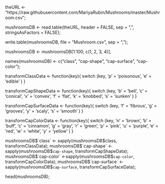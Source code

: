 
theURL <- "https://raw.githubusercontent.com/MariyaRubin/Mushrooms/master/Mushroom.csv";

mushroomsDB <- read.table(theURL, header = FALSE,  sep = ",", stringsAsFactors = FALSE);

write.table(mushroomsDB, file = "Mushroom.csv", sep = ",");

mushroomsDB <- mushroomsDB[1:100, c(1, 2, 3, 4)];

names(mushroomsDB) <- c("class", "cap-shape", "cap-surface", "cap-color");



transformClassData <- function(key){
  switch (key,
    'p' = 'poisonous',
    'e' = 'edible'
  )
}


transformCapShapeData <- function(key){
  switch (key,
          'b' = 'bell',
          'c' = 'conical',
          'x' = 'convex',
          'f' = 'flat',
          'k' = 'knobbed',
          's' = 'sunken'
  )
}


transformCapSurfaceData <- function(key){
  switch (key,
          'f' = 'fibrous',
          'g' = 'grooves',
          'y' = 'scaly',
          's' = 'smooth'
  )
}


transformCapColorData <- function(key){
  switch (key,
          'n' = 'brown',
          'b' = 'buff',
          'c' = 'cinnamon',
          'g' = 'gray',
          'r' = 'green',
          'p' = 'pink',
          'u' = 'purple',
          'e' = 'red',
          'w' = 'white',
          'y' = 'yellow'
  )
}


mushroomsDB$`class` <- sapply(mushroomsDB$class, transformClassData);
mushroomsDB$`cap-shape` <-sapply(mushroomsDB$`cap-shape`, transformCapShapeData);
mushroomsDB$`cap-color` <-sapply(mushroomsDB$`cap-color`, transformCapColorData);
mushroomsDB$`cap-surface` <-sapply(mushroomsDB$`cap-surface`, transformCapSurfaceData);

head(mushroomsDB);



